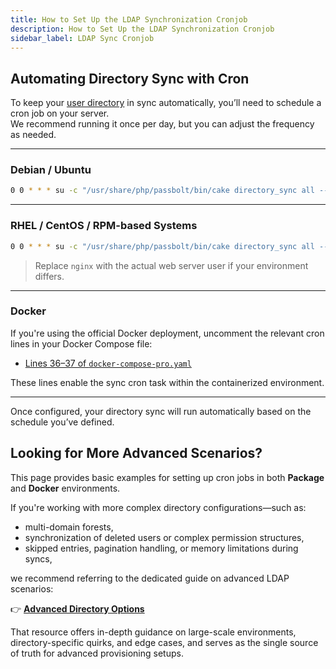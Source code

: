 ```yaml
---
title: How to Set Up the LDAP Synchronization Cronjob
description: How to Set Up the LDAP Synchronization Cronjob
sidebar_label: LDAP Sync Cronjob
---
```



## Automating Directory Sync with Cron

To keep your [user directory](/admin/provisioning/users-directory/) in sync automatically, you’ll need to schedule a cron job on your server.  
We recommend running it once per day, but you can adjust the frequency as needed.

---

### Debian / Ubuntu

```bash
0 0 * * * su -c "/usr/share/php/passbolt/bin/cake directory_sync all --persist" -s /bin/bash www-data >> /var/log/cron.log 2>&1
```

---

### RHEL / CentOS / RPM-based Systems

```bash
0 0 * * * su -c "/usr/share/php/passbolt/bin/cake directory_sync all --persist" -s /bin/bash nginx >> /var/log/cron.log 2>&1
```

> Replace `nginx` with the actual web server user if your environment differs.

---

### Docker

If you're using the official Docker deployment, uncomment the relevant cron lines in your Docker Compose file:

- [Lines 36–37 of `docker-compose-pro.yaml`](https://github.com/passbolt/passbolt_docker/blob/master/docker-compose/docker-compose-pro.yaml#L36)

These lines enable the sync cron task within the containerized environment.

---

Once configured, your directory sync will run automatically based on the schedule you’ve defined.

## Looking for More Advanced Scenarios?

This page provides basic examples for setting up cron jobs in both **Package** and **Docker** environments.

If you're working with more complex directory configurations—such as:

- multi-domain forests,
- synchronization of deleted users or complex permission structures,
- skipped entries, pagination handling, or memory limitations during syncs,

we recommend referring to the dedicated guide on advanced LDAP scenarios:

👉 [**Advanced Directory Options**](/admin/provisioning/users-directory/advanced-directory-options/)

That resource offers in-depth guidance on large-scale environments, directory-specific quirks, and edge cases, and serves as the single source of truth for advanced provisioning setups.
